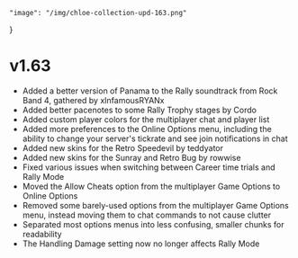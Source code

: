    "image": "/img/chloe-collection-upd-163.png"
}

# v1.63

- Added a better version of Panama to the Rally soundtrack from Rock Band 4, gathered by xInfamousRYANx 
- Added better pacenotes to some Rally Trophy stages by Cordo
- Added custom player colors for the multiplayer chat and player list
- Added more preferences to the Online Options menu, including the ability to change your server's tickrate and see join notifications in chat
- Added new skins for the Retro Speedevil by teddyator
- Added new skins for the Sunray and Retro Bug by rowwise
- Fixed various issues when switching between Career time trials and Rally Mode
- Moved the Allow Cheats option from the multiplayer Game Options to Online Options
- Removed some barely-used options from the multiplayer Game Options menu, instead moving them to chat commands to not cause clutter
- Separated most options menus into less confusing, smaller chunks for readability
- The Handling Damage setting now no longer affects Rally Mode